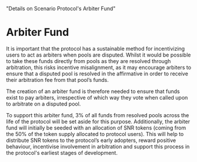 
  "Details on Scenario Protocol's Arbiter Fund"

# Arbiter Fund

It is important that the protocol has a sustainable method for incentivizing users to act as arbiters when pools are disputed. Whilst it would be possible to take these funds directly from pools as they are resolved through arbitration, this risks incentive misalignment, as it may encourage arbiters to ensure that a disputed pool is resolved in the affirmative in order to receive their arbitration fee from that pool’s funds.

The creation of an arbiter fund is therefore needed to ensure that funds exist to pay arbiters, irrespective of which way they vote when called upon to arbitrate on a disputed pool.

To support this arbiter fund, 3% of all funds from resolved pools across the life of the protocol will be set aside for this purpose. Additionally, the arbiter fund will initially be seeded with an allocation of SNR tokens (coming from the 50% of the token supply allocated to protocol users). This will help to distribute SNR tokens to the protocol’s early adopters, reward positive behaviour, incentivise involvement in arbitration and support this process in the protocol's earliest stages of development.

